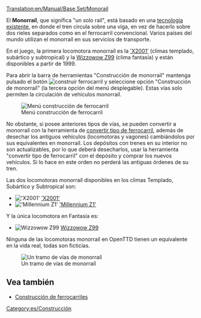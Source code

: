 [[Translation:en/Manual/Base Set/Monorail]]
{{es/Tipos de ferrocarril}}

El '''Monorraíl''', que significa "un solo raíl", está basado en una [https://www.wikipedia.org/wiki/es:monorraíl tecnología existente], en donde el tren circula sobre una viga, en vez de hacerlo sobre dos rieles separados como en el ferrocarril convencional. Varios países del mundo utilizan el monorraíl en sus servicios de transporte.

En el juego, la primera locomotora monorraíl es la [[es/Manual/Base Set/Trains/X2001|'X2001']] (climas templado, subártico y subtropical) y la [[es/Manual/Base Set/Trains/Wizzowow Z99|Wizzowow Z99]] (clima fantasía) y están disponibles a partir de 1999.

Para abrir la barra de herramientas "Construcción de monorraíl" mantenga pulsado el botón [[File:en/Manual html m772c5b23.png|construir ferrocarril]] y seleccione opción "Construcción de monorraíl" (la tercera opción del menú desplegable). Estas vías solo permiten la circulación de vehículos monorraíl. 

[[File:es/Openttd-rail1.png|none|Menú construcción de ferrocarril]]

No obstante, si posee anteriores tipos de vías, se pueden convertir a monorraíl con la herramienta de [[es/Manual/Convertir tipo de ferrocarril|convertir tipo de ferrocarril]], además de desechar los antiguos vehículos (locomotoras y vagones) cambiándolos por sus equivalentes en monorraíl. Los depósitos con trenes en su interior no son actualizables, por lo que deberá desecharlos, usar la herramienta "convertir tipo de ferrocarril" con el depósito y comprar los nuevos vehículos. Si lo hace en este orden no perderá las antiguas órdenes de su tren.

Las dos locomotoras monorraíl disponibles en los climas Templado, Subártico y Subtropical son:
*[[File:en/X2001.png|'X2001']] [[es/Manual/Base Set/Trains/X2001|'X2001']]
*[[File:en/Millenniumz1.png|'Millennium Z1']] [[es/Manual/Base Set/Trains/Millennium Z1|'Millennium Z1']]
Y la única locomotora en Fantasía es:
*[[File:en/Wizzowowz99.png|Wizzowow Z99]] [[es/Manual/Base Set/Trains/Wizzowow Z99|Wizzowow Z99]]

Ninguna de las locomotoras monorraíl en OpenTTD tienen un equivalente en la vida real, todas son ficticias.

[[File:en/MonorialTemp.png|none|frame|Un tramo de vías de monorraíl]]

==Vea también==
*[[es/Manual/Construcción de ferrocarriles|Construcción de ferrocarriles]]

[[Category:es/Construcción]]